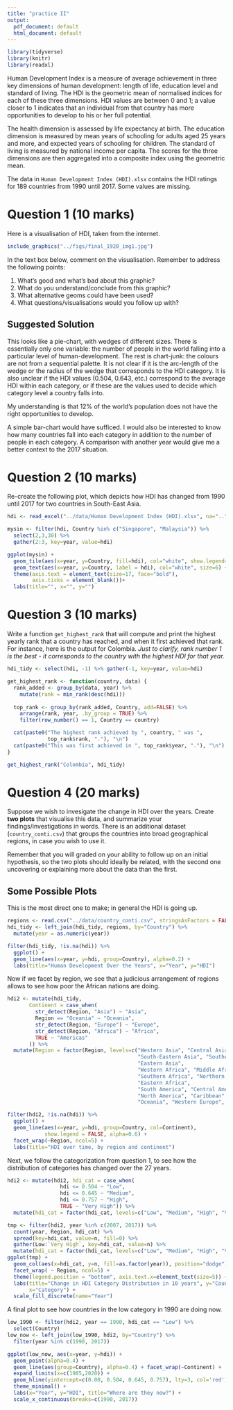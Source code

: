 ```yaml
---
title: "practice II"
output:
  pdf_document: default
  html_document: default
---
```


```r
library(tidyverse)
library(knitr)
library(readxl)
```

Human Development Index is a measure of average achievement in three key dimensions of
human development: length of life, education level and standard of living. The HDI is the geometric mean
of normalised indices for each of these three dimensions. HDI values are between 
0 and 1; a value closer to 1 indicates that an individual from that country has 
more opportunities to develop to his or her full potential.

The health dimension is assessed by life expectancy at birth. The education
dimension is measured by mean years of schooling for adults aged 25 years and
more, and expected years of schooling for children. The standard of living is
measured by national income per capita. The scores for the three dimensions are
then aggregated into a composite index using the geometric mean.

The data in `Human Development Index (HDI).xlsx` contains the HDI ratings for
189 countries from 1990 until 2017. Some values are missing.

# Question 1 (10 marks)

Here is a visualisation of HDI, taken from the internet.

```r
include_graphics("../figs/final_1920_img1.jpg")
```

In the text box below, comment on the visualisation. Remember to address the 
following points:

1. What's good and what's bad about this graphic?
2. What do you understand/conclude from this graphic?
3. What alternative geoms could have been used?
4. What questions/visualisations would you follow up with?

## Suggested Solution 

This looks like a pie-chart, with wedges of different sizes. There is essentially
only one variable: the number of people in the world falling into a particular 
level of human-development. The rest is chart-junk: the colours are not from a 
sequential palette. It is not clear if it is the arc-length of the wedge or the 
radius of the wedge that corresponds to the HDI category. It is also unclear 
if the HDI values (0.504, 0.643, etc.) correspond to the average HDI within 
each category, or if these are the values used to decide which category level 
a country falls into.

My understanding is that 12\% of the world's population does not have the right 
opportunities to develop.

A simple bar-chart would have sufficed. I would also be interested to know how 
many countries fall into each category in addition to the number of people in 
each category. A comparison with another year would give me a better context 
to the 2017 situation.

# Question 2 (10 marks)

Re-create the following plot, which depicts how HDI has changed from 1990 until
2017 for two countries in South-East Asia.

```r
hdi <- read_excel("../data/Human Development Index (HDI).xlsx", na="..")

mysin <- filter(hdi, Country %in% c("Singapore", "Malaysia")) %>% 
  select(2,3,30) %>% 
  gather(2:3, key=year, value=hdi)

ggplot(mysin) + 
  geom_tile(aes(x=year, y=Country, fill=hdi), col="white", show.legend=FALSE) +
  geom_text(aes(x=year, y=Country, label = hdi), col="white", size=6) + 
  theme(axis.text = element_text(size=17, face="bold"), 
        axis.ticks = element_blank())+
  labs(title="", x="", y="")
```

# Question 3 (10 marks)

Write a function `get_highest_rank` that will compute and print the highest
yearly rank that a country has reached, and when it first achieved that rank.
For instance, here is the output for Colombia. *Just to clarify, rank number 1
is the best - it corresponds to the country with the highest HDI for that year.*

```r
hdi_tidy <- select(hdi, -1) %>% gather(-1, key=year, value=hdi)

get_highest_rank <- function(country, data) {
  rank_added <- group_by(data, year) %>% 
    mutate(rank = min_rank(desc(hdi)))
  
  top_rank <- group_by(rank_added, Country, add=FALSE) %>% 
    arrange(rank, year, .by_group = TRUE) %>% 
    filter(row_number() == 1, Country == country)

  cat(paste0("The highest rank achieved by ", country, " was ", 
             top_rank$rank, "."), "\n")
  cat(paste0("This was first achieved in ", top_rank$year, "."), "\n")
}
```

```r
get_highest_rank("Colombia", hdi_tidy)
```

# Question 4 (20 marks)

Suppose we wish to invesigate the change in HDI over the years. Create **two
plots** that visualise this data, and summarize your findings/investigations in
words. There is an additional dataset (`country_conti.csv`) that groups the
countries into broad geographical regions, in case you wish to use it.

Remember that you will graded on your ability to follow up on an initial 
hypothesis, so the two plots should ideally be related, with the second one 
uncovering or explaining more about the data than the first.

## Some Possible Plots

This is the most direct one to make; in general the HDI is going up.

```r
regions <- read.csv("../data/country_conti.csv", stringsAsFactors = FALSE)
hdi_tidy <- left_join(hdi_tidy, regions, by="Country") %>% 
  mutate(year = as.numeric(year))

filter(hdi_tidy, !is.na(hdi)) %>%  
  ggplot() +  
  geom_line(aes(x=year, y=hdi, group=Country), alpha=0.2) + 
  labs(title="Human Development Over the Years", x="Year", y="HDI")
```

Now if we facet by region, we see that a judicious arrangement of regions 
allows to see how poor the African nations are doing.

```r
hdi2 <- mutate(hdi_tidy, 
       Continent = case_when(
         str_detect(Region, "Asia") ~ "Asia",
         Region == "Oceania" ~ "Oceania",
         str_detect(Region, "Europe") ~ "Europe",
         str_detect(Region, "Africa") ~ "Africa",
         TRUE ~ "Americas"
       )) %>%
  mutate(Region = factor(Region, levels=c("Western Asia", "Central Asia", 
                                          "South-Eastern Asia", "Southern Asia", 
                                          "Eastern Asia", 
                                          "Western Africa", "Middle Africa", 
                                          "Southern Africa", "Northern Africa", 
                                          "Eastern Africa",
                                          "South America", "Central America", 
                                          "North America", "Caribbean", 
                                          "Oceania", "Western Europe", "Eastern Europe")))

filter(hdi2, !is.na(hdi)) %>%  
  ggplot() +  
  geom_line(aes(x=year, y=hdi, group=Country, col=Continent), 
            show.legend = FALSE, alpha=0.6) + 
  facet_wrap(~Region, ncol=5) + 
  labs(title="HDI over time, by region and continent")
```

Next, we follow the categorization from question 1, to see how the distribution 
of categories has changed over the 27 years.

```r
hdi2 <- mutate(hdi2, hdi_cat = case_when(
                 hdi <= 0.504 ~ "Low",
                 hdi <= 0.645 ~ "Medium",
                 hdi <= 0.757 ~ "High",
                 TRUE ~ "Very High")) %>%
  mutate(hdi_cat = factor(hdi_cat, levels=c("Low", "Medium", "High", "Very High")))

tmp <- filter(hdi2, year %in% c(2007, 2017)) %>%
  count(year, Region, hdi_cat) %>% 
  spread(key=hdi_cat, value=n, fill=0) %>% 
  gather(Low:`Very High`, key=hdi_cat, value=n) %>% 
  mutate(hdi_cat = factor(hdi_cat, levels=c("Low", "Medium", "High", "Very High")))
ggplot(tmp) +
  geom_col(aes(x=hdi_cat, y=n, fill=as.factor(year)), position="dodge") +
  facet_wrap( ~ Region, ncol=5) +
  theme(legend.position = "bottom", axis.text.x=element_text(size=5)) + 
  labs(title="Change in HDI Category Distribution in 10 years", y="Country count",
       x="Category") +
  scale_fill_discrete(name="Year")
```

A final plot to see how countries in the low category in 1990 are doing now.

```r
low_1990 <- filter(hdi2, year == 1990, hdi_cat == "Low") %>%
  select(Country)
low_now <- left_join(low_1990, hdi2, by="Country") %>%
  filter(year %in% c(1990, 2017))

ggplot(low_now, aes(x=year, y=hdi)) +
  geom_point(alpha=0.4) + 
  geom_line(aes(group=Country), alpha=0.4) + facet_wrap(~Continent) + 
  expand_limits(x=c(1985,2020)) + 
  geom_hline(yintercept=c(0.00, 0.504, 0.645, 0.757), lty=3, col='red') + 
  theme_minimal() + 
  labs(x="Year", y="HDI", title="Where are they now?") + 
  scale_x_continuous(breaks=c(1990, 2017))
```
















